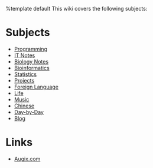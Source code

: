 %template default
This wiki covers the following subjects:

= Subjects =
* [[Programming]]
* [[IT Notes]]
* [[Biology Notes]]
* [[Bioinformatics]]
* [[Statistics]]
* [[Projects]]
* [[Foreign Language]]
* [[Life]]
* [[Music]]
* [[Chinese]]
* [[Day-by-Day]]
* [[../Blog/Blog| Blog]]

= Links =
* [http://www.augix.com Augix.com]
